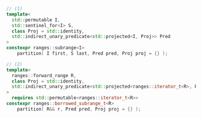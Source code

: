 ```cpp
// (1)
template<
  std::permutable I,
  std::sentinel_for<I> S,
  class Proj = std::identity,
  std::indirect_unary_predicate<std::projected<I, Proj>> Pred
>
constexpr ranges::subrange<I>
    partition( I first, S last, Pred pred, Proj proj = {} );

// (2)
template<
  ranges::forward_range R,
  class Proj = std::identity,
  std::indirect_unary_predicate<std::projected<ranges::iterator_t<R>, Proj>> Pred
>
  requires std::permutable<ranges::iterator_t<R>>
constexpr ranges::borrowed_subrange_t<R>
    partition( R&& r, Pred pred, Proj proj = {} );
```
